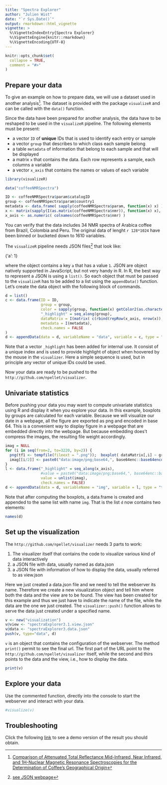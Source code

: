 ```yaml
---
title: "Spectra Explorer"
author: "Julien Wist"
date: "`r Sys.Date()`"
output: rmarkdown::html_vignette
vignette: >
  %\VignetteIndexEntry{Spectra Explorer}
  %\VignetteEngine{knitr::rmarkdown}
  %\VignetteEncoding{UTF-8}
---
```


```r
knitr::opts_chunk$set(
  collapse = TRUE,
  comment = "#>"
)
```

## Prepare your data

To give an example on how to prepare data, we will use a dataset used in another analysis^[[Comparison of Attenuated Total Reflectance Mid-Infrared, Near Infrared, and 1H-Nuclear Magnetic Resonance Spectroscopies for the Determination of Coffee’s Geographical Origin](https://www.hindawi.com/journals/ijac/2017/7210463/)]. The dataset is provided with the package `visualizeR` and can be called with the `data()` function. 

Since the data have been prepared for another analysis, the data have to be reshaped to be used in the `visualizeR` pipeline. The following elements must be present:

* a vector `ID` of **unique** IDs that is used to identify each entry or sample
* a vector `group` that describes to which class each sample belong
* a table `metadata` of information that belong to each sample and that will be displayed 
* a matrix `x` that contains the data. Each row represents a sample, each columns a variable
* a vector `x_axis` that contains the names or values of each variable

```r
library(visualizeR)

data("coffeeNMRSpectra")

ID <- coffeeNMRSpectra$param$catalogID
group <- coffeeNMRSpectra$param$country1
metadata <- data.frame( sapply(coffeeNMRSpectra$param, function(x) x) )
x <- matrix(sapply(I(as.matrix(coffeeNMRSpectra$nmr)), function(x) x), 34, 1610)
x_axis <- as.numeric( colnames(coffeeNMRSpectra$nmr) )
```

You can verify that the data includes 34 NMR spectra of Arabica coffee from Brazil, Colombia and Peru. The original data of lenght `r 128*1024` have been binned or bucketed down to 1610 variables.

The `visualizeR` pipeline needs JSON files^[[see JSON webpage](http://www.json.org/)] that look like:

  {'a': 1}
  
where the object contains a key `a` that has a value `1`. JSON are object natively supported in JavaScript, but not very handy in R. In R, the best way to represent a JSON is using a `list()`. So each object that must be passed to the `visualizeR` has to be added to a list using the `appendData()` function. Let's create the data object with the following block of commands. 

```r
d = list()
c <- data.frame(ID = ID,
                group = group,
                color = sapply(group, function(x) getColor2(as.character(x), 'hex')),
                "_highlight" = seq_along(group),
                dataMatrix = I(matrix( c(rbind(repRow(x_axis, nrow(x)), x)), nrow(x), ncol(x)*2)),
                metadata = I(metadata),
                check.names = FALSE
)
d <- appendData(data = d, variableName = "data", variable = c, type = "table")
```

Note that a vector `_highlight` has been added for internal use. It consist of a unique index and is used to provide highlight of object when hoovered by the mouse in the `visualizer`. Here a simple sequence is used, but in principle any vector of unique IDs could be used. 

Now your data are ready to be pushed to the `http://github.com/npellet/visualizer`.

## Univariate statistics

Before pushing your data you may want to compute univariate statistics using R and display it when you explore your data. In this example, boxplots by groups are calculated for each variable. Because we will visualize our date in a webpage, all the figure are exported as png and encoded in base 64. This is a convenient way to display figure in a webpage that are embedded directly into the webpage. But because embedding does't compress the images, the resulting file weight accordingly.

```r
imag = NULL
for (i in seq(from=2, to=3220, by=2)) {
  png(tf1 <- tempfile(fileext = ".png"));  boxplot( dataMatrix[,i] ~ group, data = c); dev.off()
  imag[[i/2]] <- paste0("data:image/png;base64,", base64enc::base64encode(tf1))
}
l <- data.frame("_highlight" = seq_along(x_axis),
                #value = paste0("data:image/png;base64,", base64enc::base64encode(tf1)),
                value = unlist(imag),
                check.names = FALSE)
d <- appendData(data = d, variableName = "img", variable = l, type = "table")
```

Note that after computing the boxplots, a data.frame is created and appended to the same list with name `img`. That is the list `d` now contains two elements:

```r
names(d)
```

## Set up the visualization

The `http://github.com/npellet/visualizer` needs 3 parts to work:

 1. The visualizer itself that contains the code to visualize various kind of data interactively
 2. a JSON file with data, usually named as data.json
 3. a JSON file with information of how to display the data, usually referred to as view.json
 
Here we just created a data.json file and we need to tell the webserver its name. Therefore we create a new visualization object and tell him where both the data and the view are to be found. The view has been created for this example and thus we just have to indicate the name of the file, while the data are the one we just created. The `visualizer::push()` function allows to serve the data just created under a specified name. 

```r
v <- new("visualization")
v@view <- "spectraExplorer3.1.view.json"
v@data <- "spectraExplorer3.data.json"
push(v, type="data", d)
```

`v` is an object that contains the configuration of the webserver. The method `print()` permit to see the final url. The first part of the URL point to the `http://github.com/npellet/visualizer` itself, while the second and thirs points to the data and the view, i.e., how to display the data.

```r
print(v)
```

## Explore your data

Use the commented function, directly into the console to start the webserver and interact with your data.

```r
#visualize(v)
```

## Troubleshooting

Click the following [link](https://mydb.cheminfo.org/auth/login?continue=https%3A%2F%2Fmy.cheminfo.org%2F%3FviewURL%3Dhttps%3A%2F%2Fgist.githubusercontent.com%2Fjwist%2F643cf9d7e34bed52a58d418e736f1867%2Fraw%2FspectraExplorer3.view.json%26dataURL%3Dhttps%3A%2F%2Fgist.githubusercontent.com%2Fjwist%2Faacb0b820c823f38863b9fd3d065c839%2Fraw%2FspectraExplorer3.data.json) to see a demo version of the result you should obtain.

